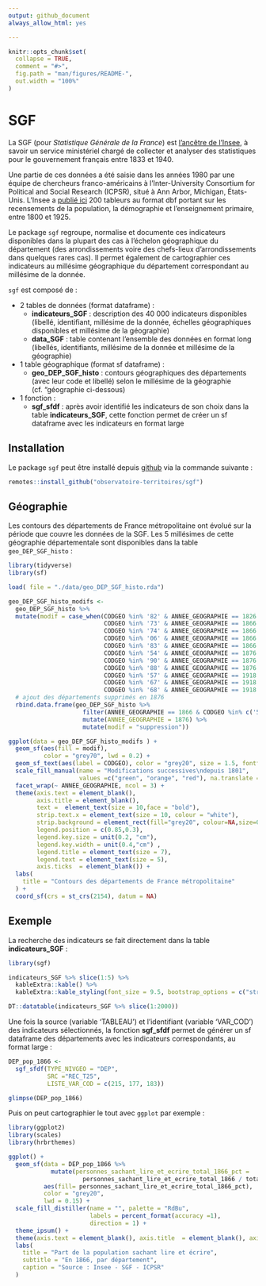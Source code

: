 ```yaml
---
output: github_document
always_allow_html: yes

---
```


<!-- README.md is generated from README.Rmd. Please edit that file -->

```r
knitr::opts_chunk$set(
  collapse = TRUE,
  comment = "#>",
  fig.path = "man/figures/README-",
  out.width = "100%"
)
```

# SGF

La SGF (pour _Statistique Générale de la France_) est [l'ancêtre de l'Insee](https://www.insee.fr/fr/information/1300622), à savoir un service ministériel chargé de collecter et analyser des statistiques pour le gouvernement français entre 1833 et 1940.

Une partie de ces données a été saisie dans les années 1980 par une équipe de chercheurs franco-américains à l'Inter-University Consortium for Political and Social Research (ICPSR), situé à Ann Arbor, Michigan, États-Unis. L'Insee a [publié ici](https://www.insee.fr/fr/statistiques/2591397) 200 tableurs au format dbf portant sur les recensements de la population, la démographie et l'enseignement primaire, entre 1800 et 1925. 

Le package `sgf` regroupe, normalise et documente ces indicateurs disponibles dans la plupart des cas à l'échelon géographique du département (des arrondissements voire des chefs-lieux d'arrondissements dans quelques rares cas). Il permet également de cartographier ces indicateurs au millésime géographique du département correspondant au millésime de la donnée.

`sgf` est composé de :

- 2 tables de données (format dataframe) : 
  - __indicateurs_SGF__ : description des 40 000 indicateurs disponibles (libellé, identifiant, millésime de la donnée, échelles géographiques disponibles et millésime de la géographie)
  - __data_SGF__ : table contenant l'ensemble des données en format long (libellés, identifiants, millésime de la donnée et millésime de la géographie)
  

- 1 table géographique (format sf dataframe) :
  - __geo_DEP_SGF_histo__ : contours géographiques des départements (avec leur code et libellé) selon le millésime de la géographie (cf. "géographie ci-dessous)

- 1 fonction :
  - __sgf_sfdf__ : après avoir identifié les indicateurs de son choix dans la table __indicateurs_SGF__, cette fonction permet de créer un sf dataframe avec les indicateurs en format large


## Installation

Le package `sgf` peut être installé depuis [github](https://github.com/observatoire-territoires/sgf) via la commande suivante :

``` r
remotes::install_github("observatoire-territoires/sgf")
```
 

## Géographie

Les contours des départements de France métropolitaine ont évolué sur la période que couvre les données de la SGF.
Les 5 millésimes de cette géographie départementale sont disponibles dans la table `geo_DEP_SGF_histo` :

```r

library(tidyverse)
library(sf)

load( file = "./data/geo_DEP_SGF_histo.rda")

geo_DEP_SGF_histo_modifs <- 
  geo_DEP_SGF_histo %>%
  mutate(modif = case_when(CODGEO %in% '82' & ANNEE_GEOGRAPHIE == 1826 ~ "création",
                           CODGEO %in% '73' & ANNEE_GEOGRAPHIE == 1866 ~ "création",
                           CODGEO %in% '74' & ANNEE_GEOGRAPHIE == 1866 ~ "création",
                           CODGEO %in% '06' & ANNEE_GEOGRAPHIE == 1866 ~ "création",
                           CODGEO %in% '83' & ANNEE_GEOGRAPHIE == 1866 ~ "modification",
                           CODGEO %in% '54' & ANNEE_GEOGRAPHIE == 1876 ~ "création",
                           CODGEO %in% '90' & ANNEE_GEOGRAPHIE == 1876 ~ "création",
                           CODGEO %in% '88' & ANNEE_GEOGRAPHIE == 1876 ~ "modification",
                           CODGEO %in% '57' & ANNEE_GEOGRAPHIE == 1918 ~ "création",
                           CODGEO %in% '67' & ANNEE_GEOGRAPHIE == 1918 ~ "création",
                           CODGEO %in% '68' & ANNEE_GEOGRAPHIE == 1918 ~ "création")) %>%
  # ajout des départements supprimés en 1876
  rbind.data.frame(geo_DEP_SGF_histo %>%
                     filter(ANNEE_GEOGRAPHIE == 1866 & CODGEO %in% c('57','67','68')) %>%
                     mutate(ANNEE_GEOGRAPHIE = 1876) %>%
                     mutate(modif = "suppression"))

ggplot(data = geo_DEP_SGF_histo_modifs ) +
  geom_sf(aes(fill = modif),
          color = "grey70", lwd = 0.2) +
  geom_sf_text(aes(label = CODGEO), color = "grey20", size = 1.5, fontface = "bold") +
  scale_fill_manual(name = "Modifications successives\ndepuis 1801",
                    values =c("green", "orange", "red"), na.translate = F, na.value = "grey") +
  facet_wrap(~ ANNEE_GEOGRAPHIE, ncol = 3) +
  theme(axis.text = element_blank(), 
        axis.title = element_blank(), 
        text =  element_text(size = 10,face = "bold"),
        strip.text.x = element_text(size = 10, colour = "white"),
        strip.background = element_rect(fill="grey20", colour=NA,size=0),
        legend.position = c(0.85,0.3),
        legend.key.size = unit(0.2, "cm"),
        legend.key.width = unit(0.4,"cm") ,
        legend.title = element_text(size = 7),
        legend.text = element_text(size = 5),
        axis.ticks  = element_blank()) +
  labs(
    title = "Contours des départements de France métropolitaine"
  ) +
  coord_sf(crs = st_crs(2154), datum = NA)

```


## Exemple

La recherche des indicateurs se fait directement dans la table __indicateurs_SGF__ :

```r
library(sgf)
```

```r
indicateurs_SGF %>% slice(1:5) %>%
  kableExtra::kable() %>%
  kableExtra::kable_styling(font_size = 9.5, bootstrap_options = c("striped", "hover", "condensed", "responsive"))
```

```r
DT::datatable(indicateurs_SGF %>% slice(1:2000))
```

Une fois la source (variable 'TABLEAU') et l'identifiant (variable 'VAR_COD') des indicateurs sélectionnés, la fonction __sgf_sfdf__ permet de générer un sf dataframe des départements avec les indicateurs correspondants, au format large :

```r
DEP_pop_1866 <-
  sgf_sfdf(TYPE_NIVGEO = "DEP",
           SRC ="REC_T25",
           LISTE_VAR_COD = c(215, 177, 183))

glimpse(DEP_pop_1866)
```

Puis on peut cartographier le tout avec `ggplot` par exemple :

```r
library(ggplot2)
library(scales)
library(hrbrthemes)

ggplot() +
  geom_sf(data = DEP_pop_1866 %>%
            mutate(personnes_sachant_lire_et_ecrire_total_1866_pct = 
                     personnes_sachant_lire_et_ecrire_total_1866 / total_general_de_la_population_total_1866),
          aes(fill= personnes_sachant_lire_et_ecrire_total_1866_pct),
          color = "grey20",
          lwd = 0.15) +
  scale_fill_distiller(name = "", palette = "RdBu",
                       labels = percent_format(accuracy =1),
                       direction = 1) +
  theme_ipsum() +
  theme(axis.text = element_blank(), axis.title  = element_blank(), axis.ticks  = element_blank()) +
  labs(
    title = "Part de la population sachant lire et écrire",
    subtitle = "En 1866, par département",
    caption = "Source : Insee - SGF - ICPSR"
  )

```




